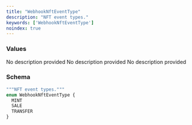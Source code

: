 ```yaml
---
title: "WebhookNftEventType"
description: "NFT event types."
keywords: ['WebhookNftEventType']
noindex: true
---
```


### Values

<ResponseField name="MINT" type="enum">
  No description provided
</ResponseField>

<ResponseField name="SALE" type="enum">
  No description provided
</ResponseField>

<ResponseField name="TRANSFER" type="enum">
  No description provided
</ResponseField>

### Schema


```graphql 
"""NFT event types."""
enum WebhookNftEventType {
  MINT
  SALE
  TRANSFER
}
```
